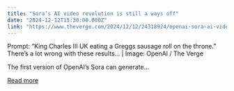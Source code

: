 ```yaml
---
title: "Sora’s AI video revolution is still a ways off"
date: "2024-12-12T15:30:00.000Z"
link: "https://www.theverge.com/2024/12/12/24318924/openai-sora-ai-video-generator-hands-on"
---
```


Prompt: “King Charles III UK eating a Greggs sausage roll on the throne.” There’s a lot wrong with these results... | Image: OpenAI / The Verge
    

  
The first version of OpenAI’s Sora can generate...

[Read more](https://www.theverge.com/2024/12/12/24318924/openai-sora-ai-video-generator-hands-on)
